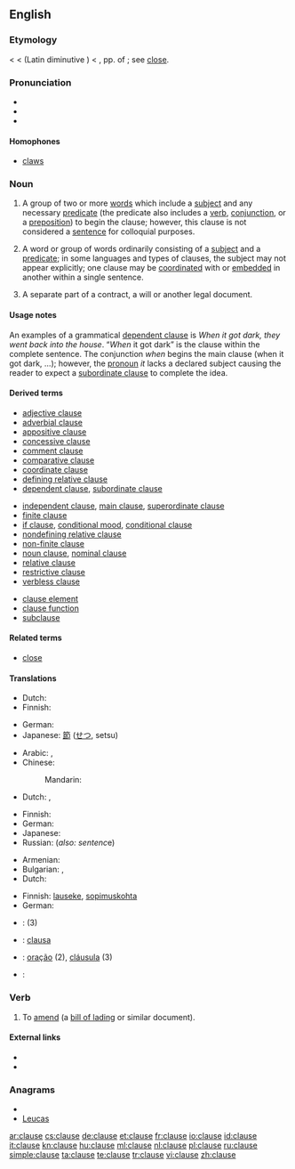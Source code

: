 ==English==
{{wikipedia}}

===Etymology===
< {{etyl|enm}} < {{etyl|ML.}} {{term|clausa||a clause}} (Latin diminutive {{term|clausula||a clause, close of a period}}) < {{etyl|la}} {{term|clausus}}, pp. of {{term|claudere||to shut, close}}; see [[close]].

===Pronunciation===
* {{IPA|/klɔːz/}}
* {{audio|en-us-clause.ogg|Audio (US)}}
* {{rhymes|ɔːz}}

====Homophones====
* [[claws]]

===Noun===
{{en-noun}}

# {{informal|grammar}} A group of two or more [[word]]s which include a [[subject]] and any necessary [[predicate]] (the predicate also includes a [[verb]], [[conjunction]], or a [[preposition]]) to begin the clause; however, this clause is not considered a [[sentence]] for colloquial purposes.
# {{grammar}} A word or group of words ordinarily consisting of a [[subject]] and a [[predicate]]; in some languages and  types of clauses, the subject may not appear explicitly; one clause may be [[coordinate]]d with or [[embedded]] in another within a single sentence.
# {{legal}} A separate part of a contract, a will or another legal document.

====Usage notes====
An examples of a grammatical [[dependent clause]] is ''When it got dark, they went back into the house''. “''When'' it got dark” is the clause within the complete sentence. The conjunction ''when'' begins the main clause (when it got dark, …); however, the [[pronoun]] ''it'' lacks a declared subject causing the reader to expect a [[subordinate clause]] to complete the idea.

====Derived terms====
{{der-top|types of grammatical clauses}}
* [[adjective clause]]
* [[adverbial clause]]
* [[appositive clause]]
* [[concessive clause]]
* [[comment clause]]
* [[comparative clause]]
* [[coordinate clause]]
* [[defining relative clause]]
* [[dependent clause]], [[subordinate clause]]
{{der-mid}}
* [[independent clause]], [[main clause]], [[superordinate clause]]
* [[finite clause]]
* [[if clause]], [[conditional mood]], [[conditional clause]]
* [[nondefining relative clause]]
* [[non-finite clause]]
* [[noun clause]], [[nominal clause]]
* [[relative clause]]
* [[restrictive clause]]
* [[verbless clause]]
{{der-bottom}}

{{der-top|grammatical terms}}
* [[clause element]]
* [[clause function]]
* [[subclause]]
{{der-bottom}}

====Related terms====
* [[close]]

====Translations====
{{trans-top|group of two or more words which include a subject and any necessary predicate}}
* Dutch: {{t+|nl|bijzin|m}}
* Finnish: {{t+|fi|lause}}
{{trans-mid}}
* German: {{t+|de|Nebensatz|m}}
* Japanese: [[節]] ([[せつ]], setsu)
{{trans-bottom}}

{{trans-top|word or group of words ordinarily consisting of a subject and a predicate}}
* Arabic: {{t-|ar|جملة|f|tr=júmla}}, {{t-|ar|بند|m|tr=badhn}}
* Chinese:
*: Mandarin: {{t|cmn|短句|tr=duǎnjù|sc=Hani}}
* Dutch: {{t|nl|nevenschikking|f}}, {{t+|nl|bijzin|m}}
{{trans-mid}}
* Finnish: {{t+|fi|lause}}
* German: {{t+|de|Teilsatz|m}}
* Japanese: {{t+|ja|節|tr=せつ, setsu}}
* Russian: {{t+|ru|предложение|n|tr=predložénije}} (''also: sentenc''e)
{{trans-bottom}}

{{trans-top|separate part of a contract}}
* Armenian: {{t|hy|հոդված|tr=hodvaç|sc=Armn}}
* Bulgarian: {{t+|bg|клауза|f}},  {{t+|bg|параграф|m}}
* Dutch: {{t+|nl|clausule|f}}
{{trans-mid}}
* Finnish: [[lauseke]], [[sopimuskohta]]
* German: {{t+|de|Klausel|f}}
{{trans-bottom}}

{{checktrans-top}}
* {{ttbc|Hebrew}}: {{t|he|סעיף|m|tr=sa'yf}} (3)
* {{ttbc|Interlingua}}: [[clausa]]
{{trans-mid}}
* {{ttbc|Portuguese}}: [[oração]] {{f}} (2), [[cláusula]] {{f}} (3)
* {{ttbc|Spanish}}: {{t+|es|oración|f}}
{{trans-bottom}}

===Verb===
{{en-verb|claus|ing}}

# {{transitive}} To [[amend]] (a [[bill of lading]] or similar document).

====External links====
* {{R:Webster 1913}}
* {{R:Century 1911}}


===Anagrams===
* {{alphagram|acelsu}}
* [[Leucas#English|Leucas]]


[[ar:clause]]
[[cs:clause]]
[[de:clause]]
[[et:clause]]
[[fr:clause]]
[[io:clause]]
[[id:clause]]
[[it:clause]]
[[kn:clause]]
[[hu:clause]]
[[ml:clause]]
[[nl:clause]]
[[pl:clause]]
[[ru:clause]]
[[simple:clause]]
[[ta:clause]]
[[te:clause]]
[[tr:clause]]
[[vi:clause]]
[[zh:clause]]
